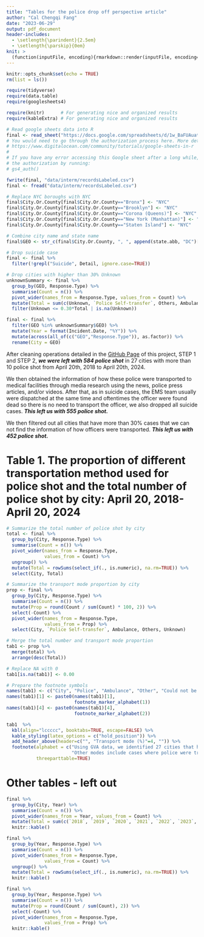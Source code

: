 ```yaml
---
title: "Tables for the police drop off perspective article"
author: "Cal Chengqi Fang"
date: "2023-06-29"
output: pdf_document
header-includes:
  - \setlength{\parindent}{2.5em}
  - \setlength{\parskip}{0em}
knit: >
  (function(inputFile, encoding){rmarkdown::render(inputFile, encoding=encoding, output_file="results/analysisResults.pdf")}) 
---
```


```r
knitr::opts_chunk$set(echo = TRUE)
rm(list = ls())

require(tidyverse)
require(data.table)
require(googlesheets4)

require(knitr)      # For generating nice and organized results
require(kableExtra) # For generating nice and organized results
```

```r
# Read google sheets data into R
final <- read_sheet("https://docs.google.com/spreadsheets/d/1w_BaFUAuatmUQBt3qtRBzhm9tTDV4B9lRjTGTq79bAg")
# You would need to go through the authorization process here. More details can be found here:
# https://www.digitalocean.com/community/tutorials/google-sheets-in-r
#
# If you have any error accessing this Google sheet after a long while, please consider redo
# the authorization by running:
# gs4_auth()

fwrite(final, "data/interm/recordsLabeled.csv")
final <- fread("data/interm/recordsLabeled.csv")

# Replace NYC boroughs with NYC
final$City.Or.County[final$City.Or.County=="Bronx"] <- "NYC"
final$City.Or.County[final$City.Or.County=="Brooklyn"] <- "NYC"
final$City.Or.County[final$City.Or.County=="Corona (Queens)"] <- "NYC"
final$City.Or.County[final$City.Or.County=="New York (Manhattan)"] <- "NYC"
final$City.Or.County[final$City.Or.County=="Staten Island"] <- "NYC"

# Combine city name and state name
final$GEO <- str_c(final$City.Or.County, ", ", append(state.abb, "DC")[match(final$State, append(state.name, "District of Columbia"))])

# Drop suicide case
final <- final %>% 
  filter(!grepl("Suicide", Detail, ignore.case=TRUE))

# Drop cities with higher than 30% Unknown
unknownSummary <- final %>% 
  group_by(GEO, Response.Type) %>% 
  summarise(Count = n()) %>%
  pivot_wider(names_from = Response.Type, values_from = Count) %>% 
  mutate(Total = sum(c(Unknown, `Police Self-transfer`, Others, Ambulance), na.rm=TRUE)) %>% 
  filter(Unknown <= 0.30*Total | is.na(Unknown))

final <- final %>% 
  filter(GEO %in% unknownSummary$GEO) %>% 
  mutate(Year = format(Incident.Date, "%Y")) %>% 
  mutate(across(all_of(c("GEO","Response.Type")), as.factor)) %>% 
  rename(City = GEO)
```

After cleaning operations detailed in the [GitHub Page](https://github.com/Cal-Fang/homeboydropoff) of this project, STEP 1 and STEP 2, ***we were left with 584 police shot*** in 27 cities with more than 10 police shot from April 20th, 2018 to April 20th, 2024. 

We then obtained the information of how these police were transported to medical facilities through media research using the news, police press articles, and/or videos. After that, as in suicide cases, the EMS team usually were dispatched at the same time and oftentimes the officer were found dead so there is no need to transport the officer, we also dropped all suicide cases. ***This left us with 555 police shot.***        

We then filtered out all cities that have more than 30% cases that we can not find the information of how officers were transported. ***This left us with 452 police shot.*** 

\newpage
# Table 1. The proportion of different transportation method used for police shot and the total number of police shot by city: April 20, 2018-April 20, 2024
```r
# Summarize the total number of police shot by city
total <- final %>% 
  group_by(City, Response.Type) %>% 
  summarise(Count = n()) %>% 
  pivot_wider(names_from = Response.Type,
              values_from = Count) %>% 
  ungroup() %>% 
  mutate(Total = rowSums(select_if(., is.numeric), na.rm=TRUE)) %>% 
  select(City, Total)

# Summarize the transport mode proportion by city
prop <- final %>% 
  group_by(City, Response.Type) %>% 
  summarise(Count = n()) %>% 
  mutate(Prop = round(Count / sum(Count) * 100, 2)) %>% 
  select(-Count) %>% 
  pivot_wider(names_from = Response.Type,
              values_from = Prop) %>% 
  select(City, `Police Self-transfer`, Ambulance, Others, Unknown)

# Merge the total number and transport mode proportion
tab1 <- prop %>% 
  merge(total) %>% 
  arrange(desc(Total))

# Replace NA with 0
tab1[is.na(tab1)] <- 0.00

# Prepare the footnote symbols
names(tab1) <- c("City", "Police", "Ambulance", "Other", "Could not be determined", "Total police shot")
names(tab1)[1] <- paste0(names(tab1)[1], 
                         footnote_marker_alphabet(1))
names(tab1)[4] <- paste0(names(tab1)[4], 
                         footnote_marker_alphabet(2))
```

```r
tab1  %>% 
  kbl(align="lccccc", booktabs=TRUE, escape=FALSE) %>% 
  kable_styling(latex_options = c("hold_position")) %>%
  add_header_above(header=c("", "Transport mode (%)"=4, "")) %>% 
  footnote(alphabet = c("Using GVA data, we identified 27 cities that had more than 10 police shot from April 20th, 2018 to April 20th, 2024. We then obtained the information of how these police were transported to medical facilities through media research using the news, police press articles, and/or videos. As in suicide cases, the EMS team usually were dispatched at the same time and oftentimes the officer were found dead so there is no need to transport the officer, we dropped all suicide cases. We then filtered out all cities that have more than 30% cases that we can not find the information of how officers were transported.",
                        "Other modes include cases where police were transported by air ambulance, drove themselves to hospital, did not require to be transported to hospital, or were shot in a hospital."),
           threeparttable=TRUE)
```

\newpage
# Other tables - left out
```r
final %>% 
  group_by(City, Year) %>% 
  summarise(Count = n()) %>%
  pivot_wider(names_from = Year, values_from = Count) %>% 
  mutate(Total = sum(c(`2018`, `2019`, `2020`, `2021`, `2022`, `2023`, `2023`), na.rm=TRUE)) %>% 
  knitr::kable()
```

```r
final %>% 
  group_by(Year, Response.Type) %>% 
  summarise(Count = n()) %>% 
  pivot_wider(names_from = Response.Type,
              values_from = Count) %>% 
  ungroup() %>% 
  mutate(Total = rowSums(select_if(., is.numeric), na.rm=TRUE)) %>% 
  knitr::kable()

final %>% 
  group_by(Year, Response.Type) %>% 
  summarise(Count = n()) %>% 
  mutate(Prop = round(Count / sum(Count), 2)) %>% 
  select(-Count) %>% 
  pivot_wider(names_from = Response.Type,
              values_from = Prop) %>% 
  knitr::kable()
```

